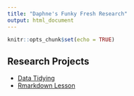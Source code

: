 ```yaml
---
title: "Daphne's Funky Fresh Research"
output: html_document
---
```


```r
knitr::opts_chunk$set(echo = TRUE)
```

## Research Projects

- [Data Tidying](Rmd/data-tidying.html)
- [Rmarkdown Lesson](Rmd/rmarkdown-lesson.html)
